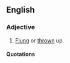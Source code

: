 ==English==

===Adjective===
{{en-adj}}

# [[flung|Flung]] or [[thrown]] up.

====Quotations====
{{seecites}}